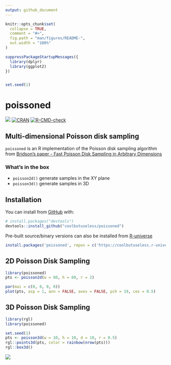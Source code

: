 ```yaml
---
output: github_document
---
```


<!-- README.md is generated from README.Rmd. Please edit that file -->

```r
knitr::opts_chunk$set(
  collapse = TRUE,
  comment = "#>",
  fig.path = "man/figures/README-",
  out.width = "100%"
)

suppressPackageStartupMessages({
  library(dplyr)
  library(ggplot2)
})


set.seed(1)
```
# poissoned

<!-- badges: start -->
![](https://img.shields.io/badge/cool-useless-green.svg)
[![CRAN](https://www.r-pkg.org/badges/version/poissoned)](https://CRAN.R-project.org/package=poissoned)
[![R-CMD-check](https://github.com/coolbutuseless/poissoned/actions/workflows/R-CMD-check.yaml/badge.svg)](https://github.com/coolbutuseless/poissoned/actions/workflows/R-CMD-check.yaml)
<!-- badges: end -->


## Multi-dimensional Poisson disk sampling

`poissoned` is an R implementation of the Poisson disk sampling algorithm from 
[Bridson's paper - Fast Poisson Disk Sampling in Arbitrary Dimensions](https://www.cs.ubc.ca/~rbridson/docs/bridson-siggraph07-poissondisk.pdf)

### What's in the box

* `poisson2d()` generate samples in the XY plane
* `poisson3d()` generate samples in 3D

## Installation

<!-- This package can be installed from CRAN -->

<!-- ``` r -->
<!-- install.packages('ctypesio') -->
<!-- ``` -->


You can install from [GitHub](https://github.com/coolbutuseless/poissoned) with:

``` r
# install.packages("devtools")
devtools::install_github("coolbutuseless/poissoned")
```


Pre-built source/binary versions can also be installed from
[R-universe](https://r-universe.dev)

``` r
install.packages('poissoned', repos = c('https://coolbutuseless.r-universe.dev', 'https://cloud.r-project.org'))
```

## 2D Poisson Disk Sampling


```r
library(poissoned)
pts <- poisson2d(w = 80, h = 60, r = 2)

par(mai = c(0, 0, 0, 0))
plot(pts, asp = 1, ann = FALSE, axes = FALSE, pch = 19, cex = 0.5)
```


## 3D Poisson Disk Sampling


```r
library(rgl)
library(poissoned)

set.seed(1)
pts <- poisson3d(w = 10, h = 10, d = 10, r = 0.5)
rgl::points3d(pts, color = rainbow(nrow(pts)))
rgl::box3d()
```

![](man/figures/rgl.png)
